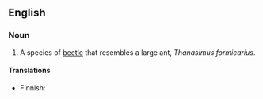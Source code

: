 {{wikipedia|Thanasimus formicarius}}
==English==

===Noun===
{{en-noun|sg=[[ant]] [[beetle]]}}

# A species of [[beetle]] that resembles a large ant, ''Thanasimus formicarius''.

====Translations====
{{top}}
*Finnish: {{t|fi|muurahaiskuoriainen}}
{{bottom}}
